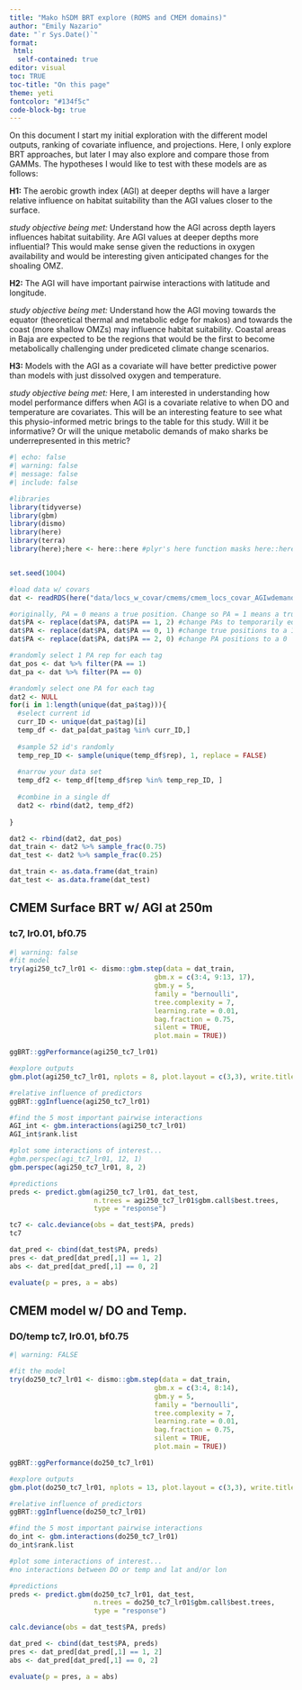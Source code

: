 ```yaml
---
title: "Mako hSDM BRT explore (ROMS and CMEM domains)"
author: "Emily Nazario"
date: "`r Sys.Date()`"
format:
 html: 
  self-contained: true
editor: visual
toc: TRUE
toc-title: "On this page"
theme: yeti
fontcolor: "#134f5c"
code-block-bg: true
---
```


On this document I start my initial exploration with the different model outputs, ranking of covariate influence, and projections. Here, I only explore BRT approaches, but later I may also explore and compare those from GAMMs. The hypotheses I would like to test with these models are as follows:

**H1:** The aerobic growth index (AGI) at deeper depths will have a larger relative influence on habitat suitability than the AGI values closer to the surface.

*study objective being met:* Understand how the AGI across depth layers influences habitat suitability. Are AGI values at deeper depths more influential? This would make sense given the reductions in oxygen availability and would be interesting given anticipated changes for the shoaling OMZ.

**H2:** The AGI will have important pairwise interactions with latitude and longitude.

*study objective being met:* Understand how the AGI moving towards the equator (theoretical thermal and metabolic edge for makos) and towards the coast (more shallow OMZs) may influence habitat suitability. Coastal areas in Baja are expected to be the regions that would be the first to become metabolically challenging under prediceted climate change scenarios.

**H3:** Models with the AGI as a covariate will have better predictive power than models with just dissolved oxygen and temperature.

*study objective being met:* Here, I am interested in understanding how model performance differs when AGI is a covariate relative to when DO and temperature are covariates. This will be an interesting feature to see what this physio-informed metric brings to the table for this study. Will it be informative? Or will the unique metabolic demands of mako sharks be underrepresented in this metric?

```r
#| echo: false
#| warning: false
#| message: false
#| include: false

#libraries
library(tidyverse)
library(gbm)
library(dismo)
library(here)
library(terra)
library(here);here <- here::here #plyr's here function masks here::here


set.seed(1004)

#load data w/ covars
dat <- readRDS(here("data/locs_w_covar/cmems/cmem_locs_covar_AGIwdemand_250m.rds"))

#originally, PA = 0 means a true position. Change so PA = 1 means a true position for fitting the BRT
dat$PA <- replace(dat$PA, dat$PA == 1, 2) #change PAs to temporarily equal 2
dat$PA <- replace(dat$PA, dat$PA == 0, 1) #change true positions to a 1
dat$PA <- replace(dat$PA, dat$PA == 2, 0) #change PA positions to a 0

#randomly select 1 PA rep for each tag 
dat_pos <- dat %>% filter(PA == 1)
dat_pa <- dat %>% filter(PA == 0)

#randomly select one PA for each tag
dat2 <- NULL
for(i in 1:length(unique(dat_pa$tag))){
  #select current id
  curr_ID <- unique(dat_pa$tag)[i]
  temp_df <- dat_pa[dat_pa$tag %in% curr_ID,]
  
  #sample 52 id's randomly
  temp_rep_ID <- sample(unique(temp_df$rep), 1, replace = FALSE)
  
  #narrow your data set
  temp_df2 <- temp_df[temp_df$rep %in% temp_rep_ID, ]
  
  #combine in a single df
  dat2 <- rbind(dat2, temp_df2)
  
}

dat2 <- rbind(dat2, dat_pos)
dat_train <- dat2 %>% sample_frac(0.75)
dat_test <- dat2 %>% sample_frac(0.25)

dat_train <- as.data.frame(dat_train)
dat_test <- as.data.frame(dat_test)
```

## CMEM Surface BRT w/ AGI at 250m

### tc7, lr0.01, bf0.75

```r
#| warning: false
#fit model
try(agi250_tc7_lr01 <- dismo::gbm.step(data = dat_train,
                                    gbm.x = c(3:4, 9:13, 17),
                                    gbm.y = 5,
                                    family = "bernoulli",
                                    tree.complexity = 7,
                                    learning.rate = 0.01,
                                    bag.fraction = 0.75, 
                                    silent = TRUE, 
                                    plot.main = TRUE))

ggBRT::ggPerformance(agi250_tc7_lr01)

#explore outputs
gbm.plot(agi250_tc7_lr01, nplots = 8, plot.layout = c(3,3), write.title = FALSE) 

#relative influence of predictors
ggBRT::ggInfluence(agi250_tc7_lr01) 

#find the 5 most important pairwise interactions 
AGI_int <- gbm.interactions(agi250_tc7_lr01)
AGI_int$rank.list

#plot some interactions of interest...
#gbm.perspec(agi_tc7_lr01, 12, 1)
gbm.perspec(agi250_tc7_lr01, 8, 2)

#predictions
preds <- predict.gbm(agi250_tc7_lr01, dat_test, 
                     n.trees = agi250_tc7_lr01$gbm.call$best.trees, 
                     type = "response")

tc7 <- calc.deviance(obs = dat_test$PA, preds)
tc7

dat_pred <- cbind(dat_test$PA, preds)
pres <- dat_pred[dat_pred[,1] == 1, 2]
abs <- dat_pred[dat_pred[,1] == 0, 2]

evaluate(p = pres, a = abs)

```

## CMEM model w/ DO and Temp.

### DO/temp tc7, lr0.01, bf0.75

```r
#| warning: FALSE

#fit the model
try(do250_tc7_lr01 <- dismo::gbm.step(data = dat_train,
                                    gbm.x = c(3:4, 8:14),
                                    gbm.y = 5,
                                    family = "bernoulli",
                                    tree.complexity = 7,
                                    learning.rate = 0.01,
                                    bag.fraction = 0.75, 
                                    silent = TRUE, 
                                    plot.main = TRUE))

ggBRT::ggPerformance(do250_tc7_lr01)

#explore outputs
gbm.plot(do250_tc7_lr01, nplots = 13, plot.layout = c(3,3), write.title = FALSE) 

#relative influence of predictors
ggBRT::ggInfluence(do250_tc7_lr01) 

#find the 5 most important pairwise interactions 
do_int <- gbm.interactions(do250_tc7_lr01)
do_int$rank.list

#plot some interactions of interest...
#no interactions between DO or temp and lat and/or lon

#predictions
preds <- predict.gbm(do250_tc7_lr01, dat_test, 
                     n.trees = do250_tc7_lr01$gbm.call$best.trees, 
                     type = "response")

calc.deviance(obs = dat_test$PA, preds)

dat_pred <- cbind(dat_test$PA, preds)
pres <- dat_pred[dat_pred[,1] == 1, 2]
abs <- dat_pred[dat_pred[,1] == 0, 2]

evaluate(p = pres, a = abs)
```

